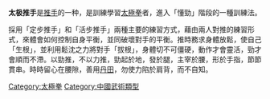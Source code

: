 {{multiple issues|
{{cleanup-jargon|time=2013-03-29T23:10:30+00:00}}
{{copyedit|time=2013-03-29T23:10:30+00:00}}
{{unreferenced|time=2013-03-29T23:10:30+00:00}}
}}
'''太极推手'''是[[推手|推手]]的一种，是訓練學習[[太極拳|太極拳]]者，進入「懂勁」階段的一種訓練法。

採用「定步推手」和「活步推手」兩種主要的練習方式，藉由兩人對推的練習形式，來體會如何控制自身平衡，並同破壞對手的平衡。推時務求身體放鬆，使自己「生根」，並利用鬆沈之力將對手「拔根」，身體切不可僵硬，動作才會靈活，勁才會順而不滯。以勁推，不以力推，勁起於地，發於腿，主宰於腰，形於手指，節節貫串。時時留心在腰隙，善用[[丹田|丹田]]，勿使力陷於肩背，而不自知。

{{运动小作品}}
[[Category:太極拳|Category:太極拳]]
[[Category:中國武術類型|Category:中國武術類型]]
